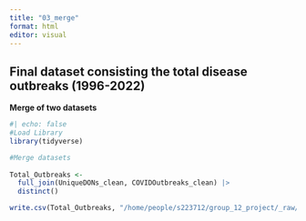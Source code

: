 ```yaml
---
title: "03_merge"
format: html
editor: visual
---
```


## Final dataset consisting the total disease outbreaks (1996-2022)

**Merge of two datasets**

```r
#| echo: false
#Load Library
library(tidyverse)
```

```r
#Merge datasets
 
Total_Outbreaks <- 
  full_join(UniqueDONs_clean, COVIDOutbreaks_clean) |>
  distinct()

write.csv(Total_Outbreaks, "/home/people/s223712/group_12_project/_raw/Total_Outbreaks.csv")

```
